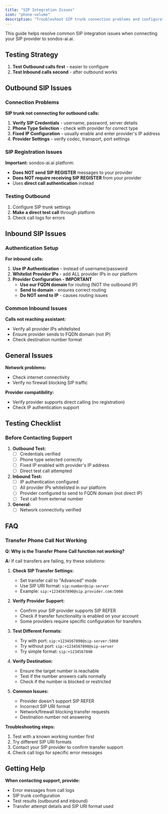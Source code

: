 ```yaml
---
title: "SIP Integration Issues"
icon: "phone-volume"
description: "Troubleshoot SIP trunk connection problems and configuration issues"
---
```


This guide helps resolve common SIP integration issues when connecting your SIP provider to sondos-ai.ai.

## Testing Strategy

1. **Test Outbound calls first** - easier to configure
2. **Test Inbound calls second** - after outbound works

## Outbound SIP Issues

### Connection Problems

**SIP trunk not connecting for outbound calls:**

1. **Verify SIP Credentials** - username, password, server details
2. **Phone Type Selection** - check with provider for correct type
3. **Fixed IP Configuration** - usually enable and enter provider's IP address
4. **Provider Settings** - verify codec, transport, port settings

### SIP Registration Issues

**Important:** sondos-ai.ai platform:
- **Does NOT send SIP REGISTER** messages to your provider
- **Does NOT require receiving SIP REGISTER** from your provider
- Uses **direct call authentication** instead

### Testing Outbound

1. Configure SIP trunk settings
2. **Make a direct test call** through platform
3. Check call logs for errors

## Inbound SIP Issues

### Authentication Setup

**For inbound calls:**

1. **Use IP Authentication** - instead of username/password
2. **Whitelist Provider IPs** - add ALL provider IPs in our platform
3. **Provider Configuration - IMPORTANT**
   - **Use our FQDN domain** for routing (NOT the outbound IP)
   - **Send to domain** - ensures correct routing
   - **Do NOT send to IP** - causes routing issues

### Common Inbound Issues

**Calls not reaching assistant:**
- Verify all provider IPs whitelisted
- Ensure provider sends to FQDN domain (not IP)
- Check destination number format

## General Issues

**Network problems:**
- Check internet connectivity
- Verify no firewall blocking SIP traffic

**Provider compatibility:**
- Verify provider supports direct calling (no registration)
- Check IP authentication support

## Testing Checklist

### Before Contacting Support

1. **Outbound Test:**
   - [ ] Credentials verified
   - [ ] Phone type selected correctly
   - [ ] Fixed IP enabled with provider's IP address
   - [ ] Direct test call attempted

2. **Inbound Test:**
   - [ ] IP authentication configured
   - [ ] All provider IPs whitelisted in our platform
   - [ ] Provider configured to send to FQDN domain (not direct IP)
   - [ ] Test call from external number

3. **General:**
   - [ ] Network connectivity verified

## FAQ

### Transfer Phone Call Not Working

**Q: Why is the Transfer Phone Call function not working?**

**A:** If call transfers are failing, try these solutions:

1. **Check SIP Transfer Settings:**
   - Set transfer call to "Advanced" mode
   - Use SIP URI format: `sip:number@sip-server`
   - Example: `sip:+1234567890@sip.provider.com:5060`

2. **Verify Provider Support:**
   - Confirm your SIP provider supports SIP REFER
   - Check if transfer functionality is enabled on your account
   - Some providers require specific configuration for transfers

3. **Test Different Formats:**
   - Try with port: `sip:+1234567890@sip-server:5060`
   - Try without port: `sip:+1234567890@sip-server`
   - Try simple format: `sip:+1234567890`

4. **Verify Destination:**
   - Ensure the target number is reachable
   - Test if the number answers calls normally
   - Check if the number is blocked or restricted

5. **Common Issues:**
   - Provider doesn't support SIP REFER
   - Incorrect SIP URI format
   - Network/firewall blocking transfer requests
   - Destination number not answering

**Troubleshooting steps:**
1. Test with a known working number first
2. Try different SIP URI formats
3. Contact your SIP provider to confirm transfer support
4. Check call logs for specific error messages

## Getting Help

**When contacting support, provide:**
- Error messages from call logs
- SIP trunk configuration
- Test results (outbound and inbound)
- Transfer attempt details and SIP URI format used